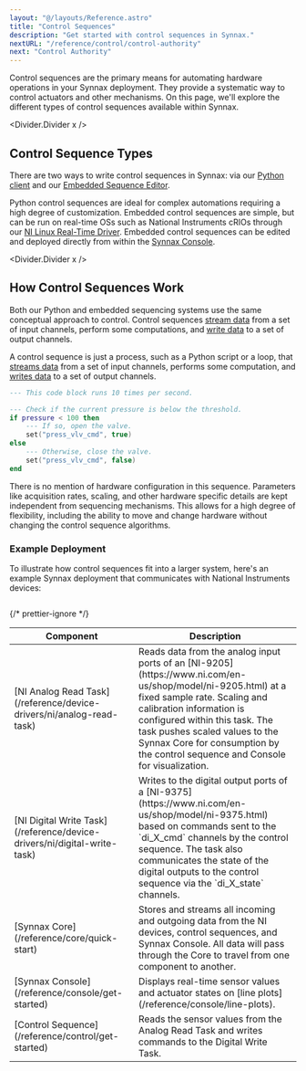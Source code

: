 ```yaml
---
layout: "@/layouts/Reference.astro"
title: "Control Sequences"
description: "Get started with control sequences in Synnax."
nextURL: "/reference/control/control-authority"
next: "Control Authority"
---
```



Control sequences are the primary means for automating hardware operations in your
Synnax deployment. They provide a systematic way to control actuators and other
mechanisms. On this page, we'll explore the different types of control sequences
available within Synnax.

<Divider.Divider x />

## Control Sequence Types

There are two ways to write control sequences in Synnax: via our
[Python client](/reference/python-client/get-started) and our
[Embedded Sequence Editor](/reference/control/embedded/get-started).

Python control sequences are ideal for complex automations requiring a high degree of
customization. Embedded control sequences are simple, but can be run on real-time OSs
such as National Instruments cRIOs through our
[NI Linux Real-Time Driver](/reference/device-drivers/installation?platform=ni-linux-rt).
Embedded control sequences can be edited and deployed directly from within the
[Synnax Console](/reference/console/get-started).

<Divider.Divider x />

## How Control Sequences Work

Both our Python and embedded sequencing systems use the same conceptual approach to
control. Control sequences [stream data](/reference/concepts/streams) from a set of
input channels, perform some computations, and [write data](/reference/concepts/writes)
to a set of output channels.

A control sequence is just a process, such as a Python script or a loop, that
[streams data](/reference/concepts/streams) from a set of input channels, performs some
computation, and [writes data](/reference/concepts/writes) to a set of output channels.

```lua
--- This code block runs 10 times per second.

--- Check if the current pressure is below the threshold.
if pressure < 100 then
    --- If so, open the valve.
    set("press_vlv_cmd", true)
else
    --- Otherwise, close the valve.
    set("press_vlv_cmd", false)
end
```

There is no mention of hardware configuration in this sequence. Parameters like
acquisition rates, scaling, and other hardware specific details are kept independent
from sequencing mechanisms. This allows for a high degree of flexibility, including the
ability to move and change hardware without changing the control sequence algorithms.

### Example Deployment

To illustrate how control sequences fit into a larger system, here's an example Synnax
deployment that communicates with National Instruments devices:

<Diagram>
  <Image
    client:only="react"
    id="control/sequence-structure-v2"
    themed={false}
    extension="svg"
  />
</Diagram>

{/* prettier-ignore */}
<Table>
  <thead>
    <tr>
      <th style={{width: "160px"}}>Component</th>
      <th>Description</th>
    </tr>
  </thead>
  <tbody>
    <tr>
      <td>[NI Analog Read Task](/reference/device-drivers/ni/analog-read-task)</td>
      <td>Reads data from the analog input ports of an
        [NI-9205](https://www.ni.com/en-us/shop/model/ni-9205.html) at a fixed sample
        rate. Scaling and calibration information is configured within this task. The
        task pushes scaled values to the Synnax Core for consumption by the control
        sequence and Console for visualization.</td>
    </tr>
    <tr>
      <td>[NI Digital Write Task](/reference/device-drivers/ni/digital-write-task)</td>
      <td>Writes to the digital output ports of a
        [NI-9375](https://www.ni.com/en-us/shop/model/ni-9375.html) based on commands
        sent to the `di_X_cmd` channels by the control sequence. The task also
        communicates the state of the digital outputs to the control sequence via the
        `di_X_state` channels.</td>
    </tr>
    <tr>
      <td>[Synnax Core](/reference/core/quick-start)</td>
      <td>Stores and streams all incoming and outgoing data from the NI devices, control
        sequences, and Synnax Console. All data will pass through the Core to travel
        from one component to another.</td>
    </tr>
    <tr>
      <td>[Synnax Console](/reference/console/get-started)</td>
      <td>Displays real-time sensor values and actuator states on [line
        plots](/reference/console/line-plots).</td>
    </tr>
    <tr>
      <td>[Control Sequence](/reference/control/get-started)</td>
      <td>Reads the sensor values from the Analog Read Task and writes commands to the
        Digital Write Task.</td>
    </tr>
  </tbody>
</Table>
